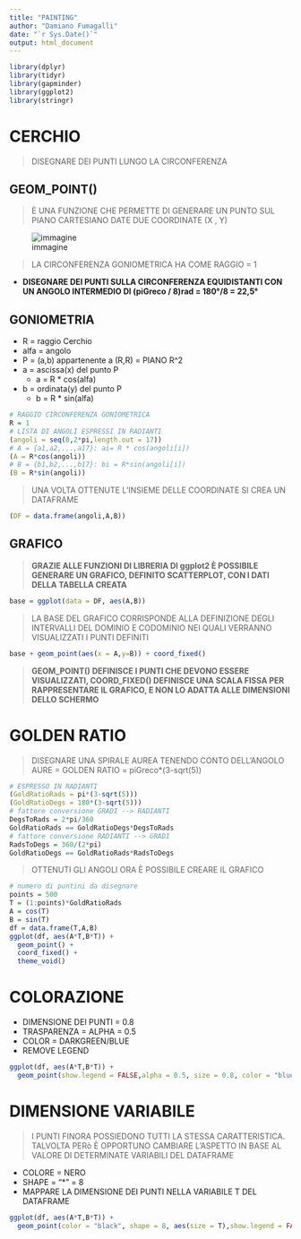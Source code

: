 ```yaml
---
title: "PAINTING"
author: "Damiano Fumagalli"
date: "`r Sys.Date()`"
output: html_document
---
```

```r
library(dplyr)
library(tidyr)
library(gapminder)
library(ggplot2)
library(stringr)
```

# CERCHIO

> DISEGNARE DEI PUNTI LUNGO LA CIRCONFERENZA

## GEOM_POINT()

 > È UNA FUNZIONE CHE PERMETTE DI GENERARE UN PUNTO SUL PIANO CARTESIANO DATE DUE COORDINATE (X , Y)

![immagine](./CircGon.gif)

> LA CIRCONFERENZA GONIOMETRICA HA COME RAGGIO = 1

* **DISEGNARE DEI PUNTI SULLA CIRCONFERENZA EQUIDISTANTI CON UN ANGOLO INTERMEDIO DI (piGreco / 8)rad = 180°/8 = 22,5°**

## GONIOMETRIA

* R = raggio Cerchio
* alfa = angolo
* P = (a,b) appartenente a (R,R) = PIANO R^2
* a = ascissa(x) del punto P
  * a = R * cos(alfa)
* b = ordinata(y) del punto P
  * b = R * sin(alfa)
  
```r
# RAGGIO CIRCONFERENZA GONIOMETRICA
R = 1
# LISTA DI ANGOLI ESPRESSI IN RADIANTI
(angoli = seq(0,2*pi,length.out = 17))
# A = {a1,a2,...,a17}: ai= R * cos(angoli[i])
(A = R*cos(angoli))
# B = {b1,b2,...,b17}: bi = R*sin(angoli[i])
(B = R*sin(angoli))
```

> UNA VOLTA OTTENUTE L'INSIEME DELLE COORDINATE SI CREA UN DATAFRAME

```r
(DF = data.frame(angoli,A,B))
```

## GRAFICO

> **GRAZIE ALLE FUNZIONI DI LIBRERIA DI ggplot2 È POSSIBILE GENERARE UN GRAFICO, DEFINITO SCATTERPLOT, CON I DATI DELLA TABELLA CREATA**

```r
base = ggplot(data = DF, aes(A,B))
```

> LA BASE DEL GRAFICO CORRISPONDE ALLA DEFINIZIONE DEGLI INTERVALLI DEL DOMINIO E CODOMINIO NEI QUALI VERRANNO VISUALIZZATI I PUNTI DEFINITI

```r
base + geom_point(aes(x = A,y=B)) + coord_fixed()
```

> **GEOM_POINT() DEFINISCE I PUNTI CHE DEVONO ESSERE VISUALIZZATI, COORD_FIXED() DEFINISCE UNA SCALA FISSA PER RAPPRESENTARE IL GRAFICO, E NON LO ADATTA ALLE DIMENSIONI DELLO SCHERMO**




# GOLDEN RATIO

> DISEGNARE UNA SPIRALE AUREA TENENDO CONTO DELL'ANGOLO AURE = GOLDEN RATIO = piGreco*(3-sqrt(5))

```r
# ESPRESSO IN RADIANTI
(GoldRatioRads = pi*(3-sqrt(5)))
(GoldRatioDegs = 180*(3-sqrt(5)))
# fattore conversione GRADI --> RADIANTI
DegsToRads = 2*pi/360
GoldRatioRads == GoldRatioDegs*DegsToRads
# fattore conversione RADIANTI --> GRADI 
RadsToDegs = 360/(2*pi)
GoldRatioDegs == GoldRatioRads*RadsToDegs
```


> OTTENUTI GLI ANGOLI ORA È POSSIBILE CREARE IL GRAFICO

```r
# numero di puntini da disegnare
points = 500
T = (1:points)*GoldRatioRads
A = cos(T)
B = sin(T)
df = data.frame(T,A,B)
ggplot(df, aes(A*T,B*T)) + 
  geom_point() +
  coord_fixed() +
  theme_void()
```

# COLORAZIONE

* DIMENSIONE DEI PUNTI = 0.8
* TRASPARENZA = ALPHA = 0.5
* COLOR = DARKGREEN/BLUE
* REMOVE LEGEND

```r
ggplot(df, aes(A*T,B*T)) + 
  geom_point(show.legend = FALSE,alpha = 0.5, size = 0.8, color = "blue") + coord_fixed() + theme_void()
```

# DIMENSIONE VARIABILE

> I PUNTI FINORA POSSIEDONO TUTTI LA STESSA CARATTERISTICA.    TALVOLTA PERò È OPPORTUNO CAMBIARE L'ASPETTO IN BASE AL VALORE DI DETERMINATE VARIABILI DEL DATAFRAME

* COLORE = NERO
* SHAPE = "*" = 8
* MAPPARE LA DIMENSIONE DEI PUNTI NELLA VARIABILE T DEL DATAFRAME

```r
ggplot(df, aes(A*T,B*T)) + 
  geom_point(color = "black", shape = 8, aes(size = T),show.legend = FALSE,alpha=0.5) + coord_fixed() + theme_void()
```

